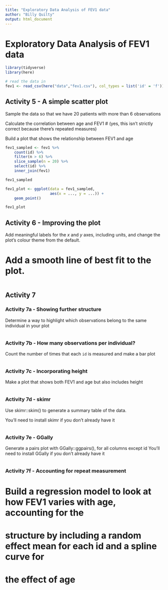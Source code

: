 ```yaml
---
title: "Exploratory Data Analysis of FEV1 data"
author: "Billy Quilty"
output: html_document
---
```


# Exploratory Data Analysis of FEV1 data

```r
library(tidyverse)
library(here)
```

```r
# read the data in
fev1 <- read_csv(here("data","fev1.csv"), col_types = list('id' = 'f'))
```

## Activity 5 - A simple scatter plot
Sample the data so that we have 20 patients with more than 6 observations

Calculate the correlation between age and FEV1
# (yes, this isn't strictly correct because there's repeated measures)

Build a plot that shows the relationship between FEV1 and age

```r
fev1_sampled <- fev1 %>% 
    count(id) %>%
    filter(n > 6) %>%
    slice_sample(n = 20) %>%
    select(id) %>%
    inner_join(fev1)

fev1_sampled

fev1_plot <- ggplot(data = fev1_sampled, 
                    aes(x = ..., y = ...)) +
    geom_point()

fev1_plot
```

## Activity 6 - Improving the plot
Add meaningful labels for the $x$ and $y$ axes, including units, and change the plot's colour theme from the default.

# Add a smooth line of best fit to the plot. 

```r

```

## Activity 7

### Activity 7a - Showing further structure
Determine a way to highlight which observations belong to the same individual in your plot

```r

```

### Activity 7b - How many observations per individual?

Count the number of times that each `id` is measured and make a bar plot 

```r

```

### Activity 7c - Incorporating height

Make a plot that shows both FEV1 and age but also includes height

```r
```

### Activity 7d - skimr
Use skimr::skim() to generate a summary table of the data.

You'll need to install skimr if you don't already have it

```r

```

### Activity 7e - GGally
Generate a pairs plot with GGally::ggpairs(), for all columns except id
You'll need to install GGally if you don't already have it

```r

```

### Activity 7f - Accounting for repeat measurement

# Build a regression model to look at how FEV1 varies with age, accounting for the
# structure by including a random effect mean for each id and a spline curve for
# the effect of age

```r

```